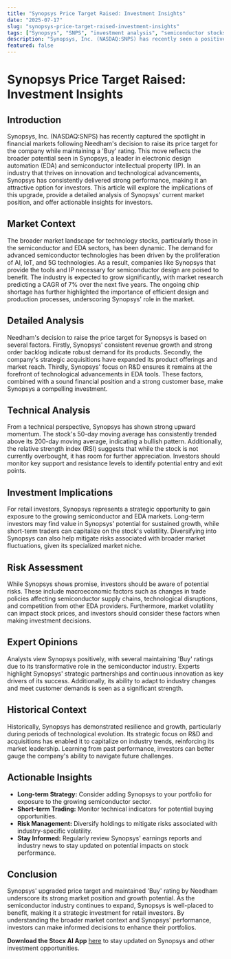 ```yaml
---
title: "Synopsys Price Target Raised: Investment Insights"
date: "2025-07-17"
slug: "synopsys-price-target-raised-investment-insights"
tags: ["Synopsys", "SNPS", "investment analysis", "semiconductor stocks", "NASDAQ", "Needham", "price target"]
description: "Synopsys, Inc. (NASDAQ:SNPS) has recently seen a positive shift in its investment prospects as Needham analyst boosts the stock's price target while maintaining a 'Buy' rating. This move positions Synopsys as a favorable investment, especially among non-mega cap NASDAQ stocks. With the tech sector constantly evolving, Synopsys stands out due to its robust business model and consistent performance. As the demand for electronic design automation (EDA) tools and semiconductor intellectual property (IP) continues to grow, Synopsys is well-placed to benefit. This article delves into the implications of Needham's upgraded price target, evaluates Synopsys' market position, analyzes technical patterns, and provides actionable insights for retail investors aiming to capitalize on this development."
featured: false
---
```


# Synopsys Price Target Raised: Investment Insights

## Introduction
Synopsys, Inc. (NASDAQ:SNPS) has recently captured the spotlight in financial markets following Needham's decision to raise its price target for the company while maintaining a 'Buy' rating. This move reflects the broader potential seen in Synopsys, a leader in electronic design automation (EDA) and semiconductor intellectual property (IP). In an industry that thrives on innovation and technological advancements, Synopsys has consistently delivered strong performance, making it an attractive option for investors. This article will explore the implications of this upgrade, provide a detailed analysis of Synopsys' current market position, and offer actionable insights for investors.

## Market Context
The broader market landscape for technology stocks, particularly those in the semiconductor and EDA sectors, has been dynamic. The demand for advanced semiconductor technologies has been driven by the proliferation of AI, IoT, and 5G technologies. As a result, companies like Synopsys that provide the tools and IP necessary for semiconductor design are poised to benefit. The industry is expected to grow significantly, with market research predicting a CAGR of 7% over the next five years. The ongoing chip shortage has further highlighted the importance of efficient design and production processes, underscoring Synopsys' role in the market.

## Detailed Analysis
Needham's decision to raise the price target for Synopsys is based on several factors. Firstly, Synopsys' consistent revenue growth and strong order backlog indicate robust demand for its products. Secondly, the company's strategic acquisitions have expanded its product offerings and market reach. Thirdly, Synopsys' focus on R&D ensures it remains at the forefront of technological advancements in EDA tools. These factors, combined with a sound financial position and a strong customer base, make Synopsys a compelling investment.

## Technical Analysis
From a technical perspective, Synopsys has shown strong upward momentum. The stock's 50-day moving average has consistently trended above its 200-day moving average, indicating a bullish pattern. Additionally, the relative strength index (RSI) suggests that while the stock is not currently overbought, it has room for further appreciation. Investors should monitor key support and resistance levels to identify potential entry and exit points.

## Investment Implications
For retail investors, Synopsys represents a strategic opportunity to gain exposure to the growing semiconductor and EDA markets. Long-term investors may find value in Synopsys' potential for sustained growth, while short-term traders can capitalize on the stock's volatility. Diversifying into Synopsys can also help mitigate risks associated with broader market fluctuations, given its specialized market niche.

## Risk Assessment
While Synopsys shows promise, investors should be aware of potential risks. These include macroeconomic factors such as changes in trade policies affecting semiconductor supply chains, technological disruptions, and competition from other EDA providers. Furthermore, market volatility can impact stock prices, and investors should consider these factors when making investment decisions.

## Expert Opinions
Analysts view Synopsys positively, with several maintaining 'Buy' ratings due to its transformative role in the semiconductor industry. Experts highlight Synopsys' strategic partnerships and continuous innovation as key drivers of its success. Additionally, its ability to adapt to industry changes and meet customer demands is seen as a significant strength.

## Historical Context
Historically, Synopsys has demonstrated resilience and growth, particularly during periods of technological evolution. Its strategic focus on R&D and acquisitions has enabled it to capitalize on industry trends, reinforcing its market leadership. Learning from past performance, investors can better gauge the company's ability to navigate future challenges.

## Actionable Insights
- **Long-term Strategy:** Consider adding Synopsys to your portfolio for exposure to the growing semiconductor sector.
- **Short-term Trading:** Monitor technical indicators for potential buying opportunities.
- **Risk Management:** Diversify holdings to mitigate risks associated with industry-specific volatility.
- **Stay Informed:** Regularly review Synopsys' earnings reports and industry news to stay updated on potential impacts on stock performance.

## Conclusion
Synopsys' upgraded price target and maintained 'Buy' rating by Needham underscore its strong market position and growth potential. As the semiconductor industry continues to expand, Synopsys is well-placed to benefit, making it a strategic investment for retail investors. By understanding the broader market context and Synopsys' performance, investors can make informed decisions to enhance their portfolios.

**Download the Stocx AI App** [here](https://stocx.co) to stay updated on Synopsys and other investment opportunities.
